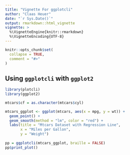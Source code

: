 ```yaml
---
title: "Vignette For ggplotcli"
author: "Claas Heuer"
date: "`r Sys.Date()`"
output: rmarkdown::html_vignette
vignette: >
  %\VignetteEngine{knitr::rmarkdown}
  %\VignetteEncoding{UTF-8}
---
```

  
```r
knitr::opts_chunk$set(
  collapse = TRUE,
  comment = "#>"
)
```

## Using `ggplotcli` with `ggplot2`

```r
library(plotcli)  
library(ggplot2)  

mtcars$cf = as.character(mtcars$cyl)

mtcars_ggplot <- ggplot(mtcars, aes(x = mpg, y = wt)) +  
  geom_point() +  
  geom_smooth(method = "lm", color = "red") +
  labs(title = "Mtcars Dataset with Regression Line",  
       x = "Miles per Gallon",  
       y = "Weight")  
  
pp = ggplotcli(mtcars_ggplot, braille = FALSE)  
pp$print_plot()  
```